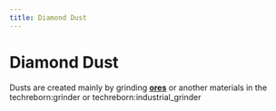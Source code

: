 ```yaml
---
title: Diamond Dust
---
```


<ItemImage file="diamond_dust" alt="Diamond Dust" size="200" />

# Diamond Dust

Dusts are created mainly by grinding **[ores](/world_generation/ore)** or another materials in the <mcitem>techreborn:grinder</mcitem> 
or <mcitem>techreborn:industrial_grinder</mcitem>

